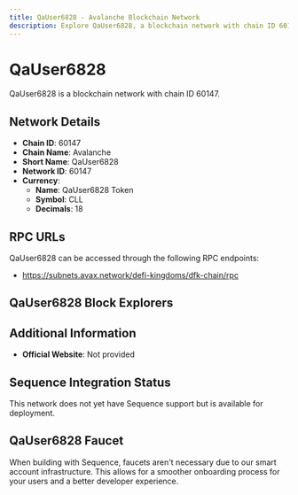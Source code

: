 ```yaml
--- 
title: QaUser6828 - Avalanche Blockchain Network
description: Explore QaUser6828, a blockchain network with chain ID 60147. Learn about its native currency, QaUser6828 Token, and how to interact with the network.
---
```


# QaUser6828

QaUser6828 is a blockchain network with chain ID 60147.

## Network Details

- **Chain ID**: 60147
- **Chain Name**: Avalanche
- **Short Name**: QaUser6828
- **Network ID**: 60147
- **Currency**: 
  - **Name**: QaUser6828 Token
  - **Symbol**: CLL
  - **Decimals**: 18

## RPC URLs

QaUser6828 can be accessed through the following RPC endpoints:

- https://subnets.avax.network/defi-kingdoms/dfk-chain/rpc

## QaUser6828 Block Explorers



## Additional Information

- **Official Website**: Not provided

## Sequence Integration Status

This network does not yet have Sequence support but is available for deployment.

## QaUser6828 Faucet

When building with Sequence, faucets aren't necessary due to our smart account infrastructure. This allows for a smoother onboarding process for your users and a better developer experience.
